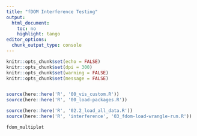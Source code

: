 ```yaml
---
title: "fDOM Interference Testing"
output:
  html_document:
    toc: no
    highlight: tango
editor_options:
  chunk_output_type: console
---
```


```r
knitr::opts_chunk$set(echo = FALSE)
knitr::opts_chunk$set(dpi = 300)
knitr::opts_chunk$set(warning = FALSE)
knitr::opts_chunk$set(message = FALSE)


source(here::here('R', '00_vis_custom.R'))
source(here::here('R', '00_load-packages.R'))
```

```r

source(here::here('R', '02.2_load_all_data.R'))
source(here::here('R', 'interference', '03_fdom-load-wrangle-run.R'))
```

```r
fdom_multiplot
```
